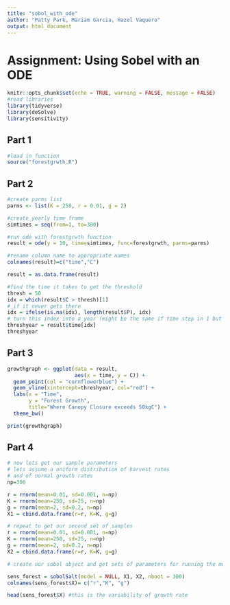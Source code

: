 ```yaml
---
title: "sobol_with_ode"
author: "Patty Park, Mariam Garcia, Hazel Vaquero"
output: html_document
---
```


# Assignment: Using Sobel with an ODE
```r
knitr::opts_chunk$set(echo = TRUE, warning = FALSE, message = FALSE)
#read libraries
library(tidyverse)
library(deSolve)
library(sensitivity)
```

## Part 1

```r
#load in function
source("forestgrwth.R")
```

## Part 2

```r
#create parms list
parms <- list(K = 250, r = 0.01, g = 2)

#create yearly time frame
simtimes = seq(from=1, to=300)

#run ode with forestgrwth function
result = ode(y = 10, time=simtimes, func=forestgrwth, parms=parms)

#rename column name to appropriate names
colnames(result)=c("time","C")

result = as.data.frame(result)

#find the time it takes to get the threshold
thresh = 50
idx = which(result$C > thresh)[1]
# if it never gets there
idx = ifelse(is.na(idx), length(result$P), idx)
# turn this index into a year (might be the same if time step in 1 but just in case it isn't)
threshyear = result$time[idx]
threshyear

```

## Part 3

```r
growthgraph <- ggplot(data = result,
                      aes(x = time, y = C)) +
  geom_point(col = "cornflowerblue") +
  geom_vline(xintercept=threshyear, col="red") +
  labs(x = "Time",
       y = "Forest Growth",
       title="Where Canopy Closure exceeds 50kgC") +
  theme_bw()

print(growthgraph)
```

## Part 4
```r
# now lets get our sample parameters
# lets assume a uniform distribution of harvest rates
# and of normal growth rates
np=300

r = rnorm(mean=0.01, sd=0.001, n=np)
K = rnorm(mean=250, sd=25, n=np)
g = rnorm(mean=2, sd=0.2, n=np)
X1 = cbind.data.frame(r=r, K=K, g=g)

# repeat to get our second set of samples
r = rnorm(mean=0.01, sd=0.001, n=np)
K = rnorm(mean=250, sd=25, n=np)
g = rnorm(mean=2, sd=0.2, n=np)
X2 = cbind.data.frame(r=r, K=K, g=g)

# create our sobol object and get sets of parameters for running the model

sens_forest = sobolSalt(model = NULL, X1, X2, nboot = 300)
colnames(sens_forest$X)= c("r","K", "g")

head(sens_forest$X) #this is the variability of growth rate
```


